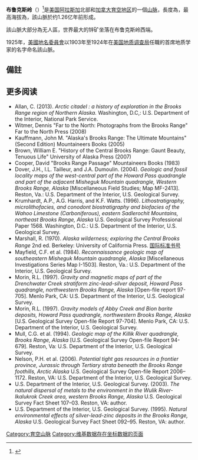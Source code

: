 {{Infobox mountain
| name               = 布鲁克斯岭<br>Brooks Range
| photo              = Brooks_Range-400px.jpg
| photo_caption      = 布魯克斯嶺一景，位於{{link-en|加尔布雷思湖|Galbraith Lake}}附近
| country            = [[美國|美國]]
| country1           = [[加拿大|加拿大]]
| region             = [[阿拉斯加州|阿拉斯加州]]
| region1            = [[育空地區|育空地區]]
| border             = 
| length_mi          = 700
| length_orientation = 
| width_mi           = 150
| width_orientation  = 
| highest            = {{link-en|伊斯托山|Mount Isto}}
| elevation_ft       = 8976
| range_coordinates  = {{coord|68|12|N|152|15|W|type:mountain_region:US-AK|format=dms|display=inline,title}}
| coordinates        = {{coord|69|12|09|N|143|48|08|W|type:mountain_region:US-AK_scale:100000|format=dms|display=inline}}
| geology            = 
| period             = [[白垩纪|白垩纪]]
| orogeny            = {{link-en|拉臘米造山運動|Laramide orogeny}}
| map                = 
| map_caption        = }}'''布鲁克斯岭'''（{{lang-en|Brooks Range}}）<ref>{{Cite web|title=GNIS Account Login|url=http://geonames.usgs.gov/apex/f?p=136:4:0::NO:4:P4_FID,FNAME:1847199,Gwazhal|accessdate=23 April 2018|author=|date=|work=geonames.usgs.gov}}</ref>是[[美国|美国]][[阿拉斯加|阿拉斯加]]北部和[[加拿大|加拿大]][[育空地區|育空地区]]的一個[[山脉|山脉]]，長度為{{Convert|700|mi}}，最高海拔為{{Convert|8976|ft}}，該山脈於约1.26亿年前形成。

該山脈大部分為无人區，世界最大的锌矿{{link-en|紅狗礦|Red Dog mine}}坐落在布鲁克斯岭西端。

1925年，[[美國地名委員會|美國地名委員會]]以1903年至1924年在[[美国地质调查局|美国地质调查局]]任職的首席地质学家{{link-en|阿尔弗雷德·赫尔斯·布鲁克斯|Alfred Hulse Brooks}}的名字命名該山脈。              

== 備註 ==
{{Reflist}}

== 更多阅读 ==

* Allan, C. (2013). ''Arctic citadel : a history of exploration in the Brooks Range region of Northern Alaska.'' Washington, D.C,: U.S. Department of the Interior, National Park Service.
* Witmer, Dennis "Far to the North: Photographs from the Brooks Range" Far to the North Press (2008) {{ISBN|0-9771028-0-7}}
* Kauffmann, John M. "Alaska's Brooks Range: The Ultimate Mountains" (Second Edition) Mountaineers Books (2005) {{ISBN|1-59485-008-9}}
* Brown, William E. "History of the Central Brooks Range: Gaunt Beauty, Tenuous Life" University of Alaska Press (2007) {{ISBN|1-60223-009-9}}
* Cooper, David "Brooks Range Passage" Mountaineers Books (1983) {{ISBN|0-89886-061-X}}
* Dover, J.H., I.L. Tailleur, and J.A. Dumoulin. (2004). ''Geologic and fossil locality maps of the west-central part of the Howard Pass quadrangle and part of the adjacent Misheguk Mountain quadrangle, Western Brooks Range, Alaska'' [Miscellaneous Field Studies; Map MF-2413]. Reston, Va.: U.S. Department of the Interior, U.S. Geological Survey.
* Krumhardt, A.P., A.G. Harris, and K.F. Watts. (1996). ''Lithostratigraphy, microlithofacies, and conodont biostratigraphy and biofacies of the Wahoo Limestone (Carboniferous), eastern Sadlerochit Mountains, northeast Brooks Range, Alaska'' U.S. Geological Survey Professional Paper 1568. Washington, D.C.: U.S. Department of the Interior, U.S. Geological Survey.
* Marshall, R. (1970). ''Alaska wilderness; exploring the Central Brooks Range'' 2nd ed. Berkeley: University of California Press. {{ISBN|0-520-24498-2}}[[国际标准书号|国际标准书号]] {{link-en|Special:BookSources/0-520-24498-2}}
* Mayfield, C.F. et al. (1984). ''Reconnaissance geologic map of southeastern Misheguk Mountain quadrangle, Alaska'' [Miscellaneous Investigations Series Map I-1503]. Reston, Va.: U.S. Department of the Interior, U.S. Geological Survey.
* Morin, R.L. (1997). ''Gravity and magnetic maps of part of the Drenchwater Creek stratiform zinc-lead-silver deposit, Howard Pass quadrangle, northwestern Brooks Range, Alaska'' [Open-file report 97-705]. Menlo Park, CA: U.S. Department of the Interior, U.S. Geological Survey.
* Morin, R.L. (1997). ''Gravity models of Abby Creek and Bion barite deposits, Howard Pass quadrangle, northwestern Brooks Range, Alaska'' [U.S. Geological Survey Open-file Report 97-704]. Menlo Park, CA: U.S. Department of the Interior, U.S. Geological Survey.
* Mull, C.G. et al. (1994). ''Geologic map of the Killik River quadrangle, Brooks Range, Alaska'' [U.S. Geological Survey Open-file Report 94-679]. Reston, Va: U.S. Department of the Interior, U.S. Geological Survey.
* Nelson, P.H. et al. (2006). ''Potential tight gas resources in a frontier province, Jurassic through Tertiary strata beneath the Brooks Range foothills, Arctic Alaska'' U.S. Geological Survey Open-file Report 2006–1172. Reston, VA: U.S. Department of the Interior, U.S. Geological Survey.
* U.S. Department of the Interior, U.S. Geological Survey. (2003). ''The natural dispersal of metals to the environment in the Wulik River-Ikalukrok Creek area, western Brooks Range, Alaska'' U.S. Geological Survey Fact Sheet 107–03. Reston, VA: author.
* U.S. Department of the Interior, U.S. Geological Survey. (1995). ''Natural environmental effects of silver-lead-zinc deposits in the Brooks Range, Alaska'' U.S. Geological Survey Fact Sheet 092–95. Reston, VA: author.
{{Authority control}}
[[Category:育空山脉|Category:育空山脉]]
[[Category:维基数据存在坐标数据的页面|Category:维基数据存在坐标数据的页面]]